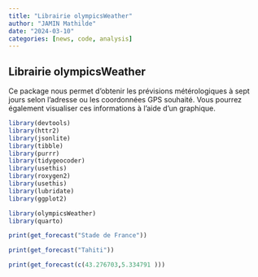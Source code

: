 ```yaml
---
title: "Librairie olympicsWeather"
author: "JAMIN Mathilde"
date: "2024-03-10"
categories: [news, code, analysis]
---
```


## Librairie olympicsWeather

Ce package nous permet d'obtenir les prévisions métérologiques à sept jours selon l'adresse ou les coordonnées GPS souhaité. Vous pourrez également visualiser ces informations à l'aide d'un graphique.

```r
library(devtools)
library(httr2)
library(jsonlite)
library(tibble)
library(purrr)
library(tidygeocoder)
library(usethis)
library(roxygen2)
library(usethis)
library(lubridate)
library(ggplot2)
```


```r
library(olympicsWeather)
library(quarto)
```

```r
print(get_forecast("Stade de France"))
```

```r
print(get_forecast("Tahiti"))
```

```r
print(get_forecast(c(43.276703,5.334791 )))
```

